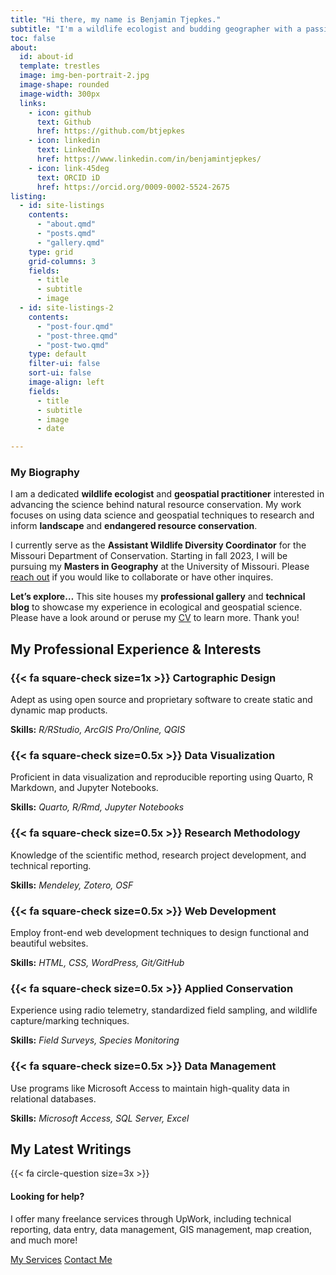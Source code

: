 ---
title: "Hi there, my name is Benjamin Tjepkes."
subtitle: "I'm a wildlife ecologist and budding geographer with a passion for data and conservation science."
toc: false
about:
  id: about-id
  template: trestles
  image: img-ben-portrait-2.jpg
  image-shape: rounded
  image-width: 300px
  links:
    - icon: github
      text: Github
      href: https://github.com/btjepkes
    - icon: linkedin
      text: LinkedIn
      href: https://www.linkedin.com/in/benjamintjepkes/
    - icon: link-45deg
      text: ORCID iD
      href: https://orcid.org/0009-0002-5524-2675
listing:
  - id: site-listings
    contents:
      - "about.qmd"    
      - "posts.qmd"
      - "gallery.qmd"
    type: grid
    grid-columns: 3
    fields: 
      - title
      - subtitle
      - image
  - id: site-listings-2
    contents:
      - "post-four.qmd"
      - "post-three.qmd"
      - "post-two.qmd"
    type: default
    filter-ui: false
    sort-ui: false
    image-align: left
    fields: 
      - title
      - subtitle
      - image
      - date

---


::: {#about-id}

### My Biography

I am a dedicated **wildlife ecologist** and **geospatial practitioner** interested in advancing the science behind natural resource conservation. My work focuses on using data science and geospatial techniques to research and inform **landscape** and **endangered resource conservation**.

I currently serve as the **Assistant Wildlife Diversity Coordinator** for the Missouri Department of Conservation. Starting in fall 2023, I will be pursuing my **Masters in Geography** at the University of Missouri. Please [reach out](contact.qmd) if you would like to collaborate or have other inquires. 

:::


::: {.bg-banner-1}


<!-- ## {{< fa binoculars size=2x >}} Start Exploring -->

**Let's explore...** This site houses my **professional gallery** and **technical blog** to showcase my experience in ecological and geospatial science. Please have a look around or peruse my [CV](about.qmd) to learn more. Thank you!

::: {#site-listings}

:::
:::


::: {.content-block}

## My Professional Experience & Interests

::: {.features}

::: {.feature}
### {{< fa square-check size=1x >}} Cartographic Design
Adept as using open source and proprietary software to create static and dynamic map products.

::: {.learn-more}
**Skills:** *R/RStudio, ArcGIS Pro/Online, QGIS*
:::
:::

::: {.feature}
### {{< fa square-check size=0.5x >}} Data Visualization
Proficient in data visualization and reproducible reporting using Quarto, R Markdown, and Jupyter Notebooks.

::: {.learn-more}
**Skills:** *Quarto, R/Rmd, Jupyter Notebooks*
:::
:::

::: {.feature}
### {{< fa square-check size=0.5x >}} Research Methodology
Knowledge of the scientific method, research project development, and technical reporting.

::: {.learn-more}
**Skills:** *Mendeley, Zotero, OSF*
:::
:::

::: {.feature}
### {{< fa square-check size=0.5x >}} Web Development
Employ front-end web development techniques to design functional and beautiful websites.

::: {.learn-more}
**Skills:** *HTML, CSS, WordPress, Git/GitHub*
:::
:::

::: {.feature}
### {{< fa square-check size=0.5x >}} Applied Conservation
Experience using radio telemetry, standardized field sampling, and wildlife capture/marking techniques.

::: {.learn-more}
**Skills:** *Field Surveys, Species Monitoring*
:::
:::

::: {.feature}
### {{< fa square-check size=0.5x >}} Data Management
Use programs like Microsoft Access to maintain high-quality data in relational databases.

::: {.learn-more}
**Skills:** *Microsoft Access, SQL Server, Excel*
:::
:::

:::
:::

::: {.bg-banner-2}

## My Latest Writings


::: {#site-listings-2}

:::
:::

::: {.get-started .alt-background}
::: {.content-block}

{{< fa circle-question size=3x >}}

#### **Looking for help?**

I offer many freelance services through UpWork, including technical reporting, data entry, data management, GIS management, map creation, and much more!

[My Services](https://www.upwork.com/freelancers/~016f69e22f5247fd31){.btn-action-primary  .btn-action .btn .btn-success .btn-lg role="button" style="margin-top: 1em;"} [Contact Me](contact.qmd){.btn-action-secondary  .btn-action .btn .btn-success-alt .btn-lg role="button" style="margin-top: 1em;"}

:::
:::
